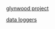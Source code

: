 [glynwood project](http://ncss-tech.github.io/soil-pit/updates/r11fin_glynwood_erosion.html)

[data loggers](http://ncss-tech.github.io/soil-pit/sandbox/alena/data_logger/Kokomo71_fp.html)
